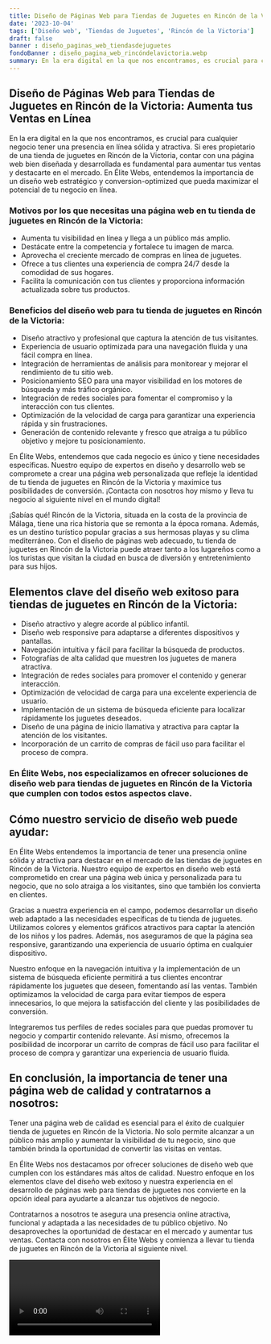 ```yaml
---
title: Diseño de Páginas Web para Tiendas de Juguetes en Rincón de la Victoria
date: '2023-10-04'
tags: ['Diseño web', 'Tiendas de Juguetes', 'Rincón de la Victoria']
draft: false
banner : diseño_paginas_web_tiendasdejuguetes
fondoBanner : diseño_pagina_web_rincóndelavictoria.webp
summary: En la era digital en la que nos encontramos, es crucial para cualquier negocio tener una presencia en línea sólida y atractiva. Si eres propietario de una tienda de juguetes en Rincón de la Victoria, contar con una página web bien diseñada y desarrollada es fundamental para aumentar tus ventas y destacarte en el mercado. En Élite Webs, entendemos la importancia de un diseño web estratégico y conversionoptimized que pueda maximizar el potencial de tu negocio en línea.
---
```


## Diseño de Páginas Web para Tiendas de Juguetes en Rincón de la Victoria: Aumenta tus Ventas en Línea

En la era digital en la que nos encontramos, es crucial para cualquier negocio tener una presencia en línea sólida y atractiva. Si eres propietario de una tienda de juguetes en Rincón de la Victoria, contar con una página web bien diseñada y desarrollada es fundamental para aumentar tus ventas y destacarte en el mercado. En Élite Webs, entendemos la importancia de un diseño web estratégico y conversion-optimized que pueda maximizar el potencial de tu negocio en línea.

### Motivos por los que necesitas una página web en tu tienda de juguetes en Rincón de la Victoria:

- Aumenta tu visibilidad en línea y llega a un público más amplio.
- Destácate entre la competencia y fortalece tu imagen de marca.
- Aprovecha el creciente mercado de compras en línea de juguetes.
- Ofrece a tus clientes una experiencia de compra 24/7 desde la comodidad de sus hogares.
- Facilita la comunicación con tus clientes y proporciona información actualizada sobre tus productos.

### Beneficios del diseño web para tu tienda de juguetes en Rincón de la Victoria:

- Diseño atractivo y profesional que captura la atención de tus visitantes.
- Experiencia de usuario optimizada para una navegación fluida y una fácil compra en línea.
- Integración de herramientas de análisis para monitorear y mejorar el rendimiento de tu sitio web.
- Posicionamiento SEO para una mayor visibilidad en los motores de búsqueda y más tráfico orgánico.
- Integración de redes sociales para fomentar el compromiso y la interacción con tus clientes.
- Optimización de la velocidad de carga para garantizar una experiencia rápida y sin frustraciones.
- Generación de contenido relevante y fresco que atraiga a tu público objetivo y mejore tu posicionamiento.

En Élite Webs, entendemos que cada negocio es único y tiene necesidades específicas. Nuestro equipo de expertos en diseño y desarrollo web se compromete a crear una página web personalizada que refleje la identidad de tu tienda de juguetes en Rincón de la Victoria y maximice tus posibilidades de conversión. ¡Contacta con nosotros hoy mismo y lleva tu negocio al siguiente nivel en el mundo digital!

¡Sabías qué! Rincón de la Victoria, situada en la costa de la provincia de Málaga, tiene una rica historia que se remonta a la época romana. Además, es un destino turístico popular gracias a sus hermosas playas y su clima mediterráneo. Con el diseño de páginas web adecuado, tu tienda de juguetes en Rincón de la Victoria puede atraer tanto a los lugareños como a los turistas que visitan la ciudad en busca de diversión y entretenimiento para sus hijos.

<GifSeo />

<Cta />

## Elementos clave del diseño web exitoso para tiendas de juguetes en Rincón de la Victoria:

- Diseño atractivo y alegre acorde al público infantil.
- Diseño web responsive para adaptarse a diferentes dispositivos y pantallas.
- Navegación intuitiva y fácil para facilitar la búsqueda de productos.
- Fotografías de alta calidad que muestren los juguetes de manera atractiva.
- Integración de redes sociales para promover el contenido y generar interacción.
- Optimización de velocidad de carga para una excelente experiencia de usuario.
- Implementación de un sistema de búsqueda eficiente para localizar rápidamente los juguetes deseados.
- Diseño de una página de inicio llamativa y atractiva para captar la atención de los visitantes.
- Incorporación de un carrito de compras de fácil uso para facilitar el proceso de compra.

### En Élite Webs, nos especializamos en ofrecer soluciones de diseño web para tiendas de juguetes en Rincón de la Victoria que cumplen con todos estos aspectos clave. 

## Cómo nuestro servicio de diseño web puede ayudar:

En Élite Webs entendemos la importancia de tener una presencia online sólida y atractiva para destacar en el mercado de las tiendas de juguetes en Rincón de la Victoria. Nuestro equipo de expertos en diseño web está comprometido en crear una página web única y personalizada para tu negocio, que no solo atraiga a los visitantes, sino que también los convierta en clientes.

Gracias a nuestra experiencia en el campo, podemos desarrollar un diseño web adaptado a las necesidades específicas de tu tienda de juguetes. Utilizamos colores y elementos gráficos atractivos para captar la atención de los niños y los padres. Además, nos aseguramos de que la página sea responsive, garantizando una experiencia de usuario óptima en cualquier dispositivo.

Nuestro enfoque en la navegación intuitiva y la implementación de un sistema de búsqueda eficiente permitirá a tus clientes encontrar rápidamente los juguetes que deseen, fomentando así las ventas. También optimizamos la velocidad de carga para evitar tiempos de espera innecesarios, lo que mejora la satisfacción del cliente y las posibilidades de conversión.

Integraremos tus perfiles de redes sociales para que puedas promover tu negocio y compartir contenido relevante. Así mismo, ofrecemos la posibilidad de incorporar un carrito de compras de fácil uso para facilitar el proceso de compra y garantizar una experiencia de usuario fluida.

## En conclusión, la importancia de tener una página web de calidad y contratarnos a nosotros:

Tener una página web de calidad es esencial para el éxito de cualquier tienda de juguetes en Rincón de la Victoria. No solo permite alcanzar a un público más amplio y aumentar la visibilidad de tu negocio, sino que también brinda la oportunidad de convertir las visitas en ventas.

En Élite Webs nos destacamos por ofrecer soluciones de diseño web que cumplen con los estándares más altos de calidad. Nuestro enfoque en los elementos clave del diseño web exitoso y nuestra experiencia en el desarrollo de páginas web para tiendas de juguetes nos convierte en la opción ideal para ayudarte a alcanzar tus objetivos de negocio.

Contratarnos a nosotros te asegura una presencia online atractiva, funcional y adaptada a las necesidades de tu público objetivo. No desaproveches la oportunidad de destacar en el mercado y aumentar tus ventas. Contacta con nosotros en Élite Webs y comienza a llevar tu tienda de juguetes en Rincón de la Victoria al siguiente nivel.

<Video />

<CtaBot job='Tiendas de Juguetes' city='Rincón de la Victoria'/>

<Gmaps query='Rincón de la Victoria+españa+maps' />